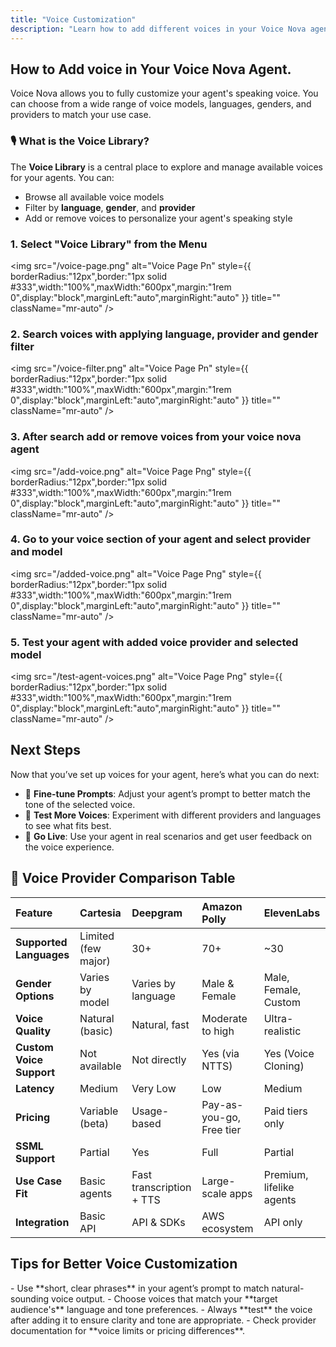 ```yaml
---
title: "Voice Customization"
description: "Learn how to add different voices in your Voice Nova agents with different languages, gender and providers. "
---
```


## How to Add voice in Your Voice Nova Agent.

Voice Nova allows you to fully customize your agent's speaking voice. You can choose from a wide range of voice models, languages, genders, and providers to match your use case.

### 🎙️ What is the Voice Library?

The **Voice Library** is a central place to explore and manage available voices for your agents. You can:

- Browse all available voice models
- Filter by **language**, **gender**, and **provider**
- Add or remove voices to personalize your agent's speaking style

### 1. Select "Voice Library" from the Menu

<img
  src="/voice-page.png"
  alt="Voice Page Pn"
  style={{ borderRadius:"12px",border:"1px solid      #333",width:"100%",maxWidth:"600px",margin:"1rem 0",display:"block",marginLeft:"auto",marginRight:"auto" }}
  title=""
  className="mr-auto"
/>

### 2. Search voices with applying language, provider and gender filter

<img
  src="/voice-filter.png"
  alt="Voice Page Pn"
  style={{ borderRadius:"12px",border:"1px solid      #333",width:"100%",maxWidth:"600px",margin:"1rem 0",display:"block",marginLeft:"auto",marginRight:"auto" }}
  title=""
  className="mr-auto"
/>

### 3. After search add or remove voices from your voice nova agent

<img
  src="/add-voice.png"
  alt="Voice Page Png"
  style={{ borderRadius:"12px",border:"1px solid      #333",width:"100%",maxWidth:"600px",margin:"1rem 0",display:"block",marginLeft:"auto",marginRight:"auto" }}
  title=""
  className="mr-auto"
/>

### 4. Go to your voice section of your agent and select provider and model

<img
  src="/added-voice.png"
  alt="Voice Page Png"
  style={{ borderRadius:"12px",border:"1px solid      #333",width:"100%",maxWidth:"600px",margin:"1rem 0",display:"block",marginLeft:"auto",marginRight:"auto" }}
  title=""
  className="mr-auto"
/>

### 5. Test your agent with added voice provider and selected model

<img
  src="/test-agent-voices.png"
  alt="Voice Page Png"
  style={{ borderRadius:"12px",border:"1px solid      #333",width:"100%",maxWidth:"600px",margin:"1rem 0",display:"block",marginLeft:"auto",marginRight:"auto" }}
  title=""
  className="mr-auto"
/>

## <Icon icon="circle-check" size={27} /> Next Steps

Now that you’ve set up voices for your agent, here’s what you can do next:

- 🎯 **Fine-tune Prompts**: Adjust your agent’s prompt to better match the tone of the selected voice.
- 🧪 **Test More Voices**: Experiment with different providers and languages to see what fits best.
- 🚀 **Go Live**: Use your agent in real scenarios and get user feedback on the voice experience.

## 🧾 Voice Provider Comparison Table

| Feature                  | **Cartesia**        | **Deepgram**              | **Amazon Polly**         | **ElevenLabs**           |
| :----------------------- | :------------------ | :------------------------ | :----------------------- | :----------------------- |
| **Supported Languages**  | Limited (few major) | 30\+                      | 70\+                     | ~30                      |
| **Gender Options**       | Varies by model     | Varies by language        | Male & Female            | Male, Female, Custom     |
| **Voice Quality**        | Natural (basic)     | Natural, fast             | Moderate to high         | Ultra-realistic          |
| **Custom Voice Support** | Not available       | Not directly              | Yes (via NTTS)           | Yes (Voice Cloning)      |
| **Latency**              | Medium              | Very Low                  | Low                      | Medium                   |
| **Pricing**              | Variable (beta)     | Usage-based               | Pay-as-you-go, Free tier | Paid tiers only          |
| **SSML Support**         | Partial             | Yes                       | Full                     | Partial                  |
| **Use Case Fit**         | Basic agents        | Fast transcription \+ TTS | Large-scale apps         | Premium, lifelike agents |
| **Integration**          | Basic API           | API & SDKs                | AWS ecosystem            | API only                 |

##  Tips for Better Voice Customization

<Tip>
  - Use **short, clear phrases** in your agent’s prompt to match natural-sounding voice output.
  - Choose voices that match your **target audience's** language and tone preferences.
  - Always **test** the voice after adding it to ensure clarity and tone are appropriate.
  - Check provider documentation for **voice limits or pricing differences**.
</Tip>